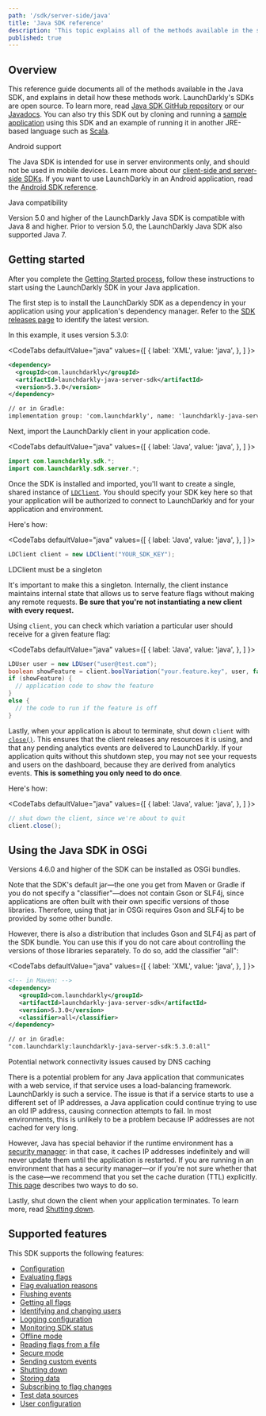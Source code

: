 ```yaml
---
path: '/sdk/server-side/java'
title: 'Java SDK reference'
description: 'This topic explains all of the methods available in the server-side Java SDK, with detail about how they work.'
published: true
---
```


## Overview

This reference guide documents all of the methods available in the Java SDK, and explains in detail how these methods work. LaunchDarkly's SDKs are open source. To learn more, read [Java SDK GitHub repository](https://github.com/launchdarkly/java-server-sdk) or our [Javadocs](http://launchdarkly.github.io/java-server-sdk/). You can also try this SDK out by cloning and running a [sample application](https://github.com/launchdarkly/hello-java) using this SDK and an example of running it in another JRE-based language such as [Scala](https://github.com/launchdarkly/hello-scala).

<Callout intent="alert">
<CalloutTitle>Android support</CalloutTitle>
<CalloutDescription>

The Java SDK is intended for use in server environments only, and should not be used in mobile devices. Learn more about our [client-side and server-side SDKs](/sdk/concepts/client-side-server-side). If you want to use LaunchDarkly in an Android application, read the [Android SDK reference](/sdk/client-side/android).

</CalloutDescription>
</Callout>

<Callout intent="info">
<CalloutTitle>Java compatibility</CalloutTitle>
<CalloutDescription>

Version 5.0 and higher of the LaunchDarkly Java SDK is compatible with Java 8 and higher. Prior to version 5.0, the LaunchDarkly Java SDK also supported Java 7.

</CalloutDescription>
</Callout>

## Getting started

After you complete the [Getting Started process](/home/getting-started), follow these instructions to start using the LaunchDarkly SDK in your Java application.

The first step is to install the LaunchDarkly SDK as a dependency in your application using your application's dependency manager. Refer to the [SDK releases page](https://github.com/launchdarkly/java-server-sdk/releases) to identify the latest version.

In this example, it uses version 5.3.0:

<CodeTabs
  defaultValue="java"
  values={[
    { label: 'XML', value: 'java', },
  ]
}>
<CodeTabItem value="java">

```xml
<dependency>
  <groupId>com.launchdarkly</groupId>
  <artifactId>launchdarkly-java-server-sdk</artifactId>
  <version>5.3.0</version>
</dependency>

// or in Gradle:
implementation group: 'com.launchdarkly', name: 'launchdarkly-java-server-sdk', version: '5.3.0'

```

</CodeTabItem>
</CodeTabs>

Next, import the LaunchDarkly client in your application code.

<CodeTabs
  defaultValue="java"
  values={[
    { label: 'Java', value: 'java', },
  ]
}>
<CodeTabItem value="java">

```java
import com.launchdarkly.sdk.*;
import com.launchdarkly.sdk.server.*;
```

</CodeTabItem>
</CodeTabs>

Once the SDK is installed and imported, you'll want to create a single, shared instance of [`LDClient`](http://launchdarkly.github.io/java-server-sdk/com/launchdarkly/sdk/server/LDClient.html). You should specify your SDK key here so that your application will be authorized to connect to LaunchDarkly and for your application and environment.

Here's how:

<CodeTabs
  defaultValue="java"
  values={[
    { label: 'Java', value: 'java', },
  ]
}>
<CodeTabItem value="java">

```java
LDClient client = new LDClient("YOUR_SDK_KEY");
```

</CodeTabItem>
</CodeTabs>

<Callout intent="alert">
<CalloutTitle>LDClient must be a singleton</CalloutTitle>
<CalloutDescription>

It's important to make this a singleton. Internally, the client instance maintains internal state that allows us to serve feature flags without making any remote requests. **Be sure that you're not instantiating a new client with every request.**

</CalloutDescription>
</Callout>

Using `client`, you can check which variation a particular user should receive for a given feature flag:

<CodeTabs
  defaultValue="java"
  values={[
    { label: 'Java', value: 'java', },
  ]
}>
<CodeTabItem value="java">

```java
LDUser user = new LDUser("user@test.com");
boolean showFeature = client.boolVariation("your.feature.key", user, false);
if (showFeature) {
  // application code to show the feature
}
else {
  // the code to run if the feature is off
}
```

</CodeTabItem>
</CodeTabs>

Lastly, when your application is about to terminate, shut down `client` with [`close()`](http://launchdarkly.github.io/java-server-sdk/com/launchdarkly/sdk/server/LDClient.html#close--). This ensures that the client releases any resources it is using, and that any pending analytics events are delivered to LaunchDarkly. If your application quits without this shutdown step, you may not see your requests and users on the dashboard, because they are derived from analytics events. **This is something you only need to do once**.

Here's how:

<CodeTabs
  defaultValue="java"
  values={[
    { label: 'Java', value: 'java', },
  ]
}>
<CodeTabItem value="java">

```java
// shut down the client, since we're about to quit
client.close();
```

</CodeTabItem>
</CodeTabs>

## Using the Java SDK in OSGi

Versions 4.6.0 and higher of the SDK can be installed as OSGi bundles.

Note that the SDK's default jar—the one you get from Maven or Gradle if you do not specify a "classifier"—does not contain Gson or SLF4j, since applications are often built with their own specific versions of those libraries. Therefore, using that jar in OSGi requires Gson and SLF4j to be provided by some other bundle.

However, there is also a distribution that includes Gson and SLF4j as part of the SDK bundle. You can use this if you do not care about controlling the versions of those libraries separately. To do so, add the classifier "all":

<CodeTabs
  defaultValue="java"
  values={[
    { label: 'XML', value: 'java', },
  ]
}>
<CodeTabItem value="java">

```xml
<!-- in Maven: -->
<dependency>
   <groupId>com.launchdarkly</groupId>
   <artifactId>launchdarkly-java-server-sdk</artifactId>
   <version>5.3.0</version>
   <classifier>all</classifier>
</dependency>

// or in Gradle:
"com.launchdarkly:launchdarkly-java-server-sdk:5.3.0:all"
```


</CodeTabItem>
</CodeTabs>

<Callout intent="alert">
  <CalloutTitle>Potential network connectivity issues caused by DNS caching</CalloutTitle>
  <CalloutDescription>

There is a potential problem for any Java application that communicates with a web service, if that service uses a load-balancing framework. LaunchDarkly is such a service. The issue is that if a service starts to use a different set of IP addresses, a Java application could continue trying to use an old IP address, causing connection attempts to fail. In most environments, this is unlikely to be a problem because IP addresses are not cached for very long.

However, Java has special behavior if the runtime environment has a [security manager](https://docs.oracle.com/javase/tutorial/essential/environment/security.html): in that case, it caches IP addresses indefinitely and will never update them until the application is restarted. If you are running in an environment that has a security manager—or if you're not sure whether that is the case—we recommend that you set the cache duration (TTL) explicitly. [This page](https://docs.aws.amazon.com/sdk-for-java/v1/developer-guide/java-dg-jvm-ttl.html) describes two ways to do so.

</CalloutDescription>
</Callout>

Lastly, shut down the client when your application terminates. To learn more, read [Shutting down](/sdk/features/shutdown#java).

## Supported features

This SDK supports the following features:

* [Configuration](/sdk/features/config#java)
* [Evaluating flags](/sdk/features/evaluating#java)
* [Flag evaluation reasons](/sdk/features/evaluation-reasons#java)
* [Flushing events](/sdk/features/flush#java)
* [Getting all flags](/sdk/features/all-flags#java)
* [Identifying and changing users](/sdk/features/identify#java)
* [Logging configuration](/sdk/features/logging#java)
* [Monitoring SDK status](/sdk/features/monitoring#java)
* [Offline mode](/sdk/features/offline-mode#java)
* [Reading flags from a file](/sdk/features/flags-from-files#java)
* [Secure mode](/sdk/features/secure-mode#java)
* [Sending custom events](/sdk/features/events#java)
* [Shutting down](/sdk/features/shutdown#java)
* [Storing data](/sdk/features/storing-data#java)
* [Subscribing to flag changes](/sdk/features/flag-changes#java)
* [Test data sources](/sdk/features/test-data-sources#java)
* [User configuration](/sdk/features/user-config#java)
